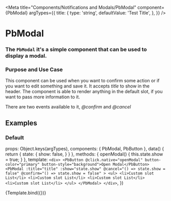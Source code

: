 
<Meta
  title="Components/Notifications and Modals/PbModal"
  component={PbModal}
  argTypes={{
      title: {
        type: 'string',
        defaultValue: 'Test Title',
      },
  }}
/>


# **PbModal**
### The `PbModal` it's a simple component that can be used to display a modal.

### Purpose and Use Case

This component can be used when you want to confirm some action or if you want to edit something and save it.
It accepts *title* to show in the header.
The component is able to render anything in the default slot, if you want to pass more information to it.

There are two events available to it, *@confirm* and *@cancel*

## Examples

### Default

  props: Object.keys(argTypes),
  components: { PbModal, PbButton },
  data() {
      return {
        state: {
          show: false,
        }
      }
    },
    methods: {
      openModal() {
        this.state.show = true;
      }
    },
  template: `
    <div>
      <PbButton @click.native="openModal" button-color="primary" button-style="background">Open Modal</PbButton>
      <PbModal
        :title="title"
        :show="state.show"
        @cancel="() => state.show = false"
        @confirm="() => state.show = false"
      >
        <ul>
          <li>Custom slot List</li>
          <li>Custom slot List</li>
          <li>Custom slot List</li>
          <li>Custom slot List</li>
        </ul>
      </PbModal>
    </div>
  `,
})

<Canvas>
  <Story name="Default">
    {Template.bind({})}
  </Story>
</Canvas>
